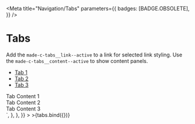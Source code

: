 
<Meta
  title="Navigation/Tabs"
  parameters={{
    badges: [BADGE.OBSOLETE],
  }}
/>


# Tabs

Add the `made-c-tabs__link--active` to a link for selected link styling. Use the `made-c-tabs__content--active` to show content panels.

<Canvas>
  <Story
    name="Default"
    argTypes={{
      tabs: {
        name: "Tabs",
        control: {
          type: "array",
        },
      },
      content: {
        name: "Content",
      },
    }}
    args={{
      tabs: ["Tab 1", "Tab 2", "Tab 3"],
      content: "Tab Content 1",
    }}
    parameters={{
      docs: {
        source: {
          code: `
  <div>
      <ul class="made-c-tabs__list">
        <li class="made-c-tabs__item">
          <a href="" class="made-c-tabs__link made-c-tabs__link--active">
            Tab 1
          </a>
        </li>
        <li class="made-c-tabs__item">
          <a href="" class="made-c-tabs__link">
            Tab 2
          </a>
        </li>
        <li class="made-c-tabs__item">
          <a href="" class="made-c-tabs__link">
            Tab 3
          </a>
        </li>
      </ul>
      <div>
        <div
          class="made-c-tabs__content made-c-tabs__content--active"
          role="tabpanel"
          id="tab-1"
        >
          Tab Content 1
        </div>
        <div class="made-c-tabs__content" role="tabpanel" id="tab-2">
          Tab Content 2
        </div>
        <div class="made-c-tabs__content" role="tabpanel" id="tab-3">
          Tab Content 3
        </div>
      </div>
    </div>`,
        },
      },
    }}
  >
    >{tabs.bind({})}
  </Story>
</Canvas>
